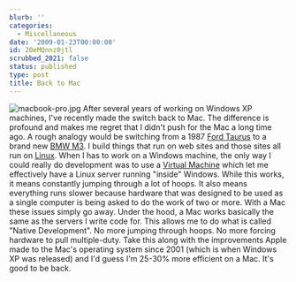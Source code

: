 ```yaml
---
blurb: ''
categories:
  - Miscellaneous
date: '2009-01-23T00:00:00'
id: 20eMQnnz0jtl
scrubbed_2021: false
status: published
type: post
title: Back to Mac
---
```


![macbook-pro.jpg](http://www.alanwsmith.com/blog/wp-content/uploads/2009/01/macbook-pro.jpg)
After several years of working on Windows XP machines, I've
recently made the switch back to Mac. The difference is profound
and makes me regret that I didn't push for the Mac a long time ago.
A rough analogy would be switching from a 1987
[Ford Taurus](http://en.wikipedia.org/wiki/File:1st_Ford_Taurus_GL_sedan.jpg)
to a brand new
[BMW M3](http://www.bmwusa.com/Standard/Content/Vehicles/2009/M/M3Coupe/default.aspx).
I build things that run on web sites and those sites all run on
[Linux](http://en.wikipedia.org/wiki/Linux). When I has to work on
a Windows machine, the only way I could really do development was
to use a
[Virtual Machine](http://en.wikipedia.org/wiki/Virtual_Machine)
which let me effectively have a Linux server running "inside"
Windows. While this works, it means constantly jumping through a
lot of hoops. It also means everything runs slower because hardware
that was designed to be used as a single computer is being asked to
do the work of two or more. With a Mac these issues simply go away.
Under the hood, a Mac works basically the same as the servers I
write code for. This allows me to do what is called "Native
Development". No more jumping through hoops. No more forcing
hardware to pull multiple-duty. Take this along with the
improvements Apple made to the Mac's operating system since 2001
(which is when Windows XP was released) and I'd guess I'm 25-30%
more efficient on a Mac. It's good to be back.

